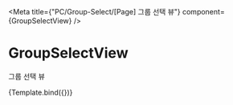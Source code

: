 

<Meta
  title={"PC/Group-Select/[Page] 그룹 선택 뷰"}
  component={GroupSelectView}
/>

# GroupSelectView

그룹 선택 뷰


<Canvas>
  <Story name="Default">{Template.bind({})}</Story>
</Canvas>
